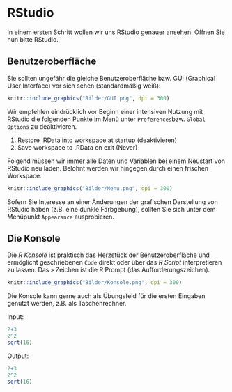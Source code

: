 # RStudio 

In einem ersten Schritt wollen wir uns RStudio genauer ansehen. Öffnen Sie nun bitte RStudio. 

## Benutzeroberfläche

Sie sollten ungefähr die gleiche Benutzeroberfläche bzw. GUI (Graphical User Interface) vor sich sehen (standardmäßig weiß):

```r
knitr::include_graphics("Bilder/GUI.png", dpi = 300)
```

Wir empfehlen eindrücklich vor Beginn einer intensiven Nutzung mit RStudio die folgenden Punkte im Menü unter `Preferences`bzw. `Global Options` zu deaktivieren. 

1. Restore .RData into workspace at startup (deaktivieren)
2. Save workspace to .RData on exit (Never)

Folgend müssen wir immer alle Daten und Variablen bei einem Neustart von RStudio neu laden. Belohnt werden wir hingegen durch einen frischen Workspace.

```r
knitr::include_graphics("Bilder/Menu.png", dpi = 300)
```

Sofern Sie Interesse an einer Änderungen der grafischen Darstellung von RStudio haben (z.B. eine dunkle Farbgebung), sollten Sie sich unter dem Menüpunkt `Appearance` ausprobieren.

## Die Konsole

Die *R Konsole* ist praktisch das Herzstück der Benutzeroberfläche und ermöglicht geschriebenen `Code` direkt oder über das *R Script* interpretieren zu lassen. Das `>` Zeichen ist die R Prompt (das Aufforderungszeichen). 

```r
knitr::include_graphics("Bilder/Konsole.png", dpi = 300)
```

Die Konsole kann gerne auch als Übungsfeld für die ersten Eingaben genutzt werden, z.B. als Taschenrechner.

Input:
```r
2+3
2^2
sqrt(16)
```

Output:
```r
2+3
2^2
sqrt(16)
```


